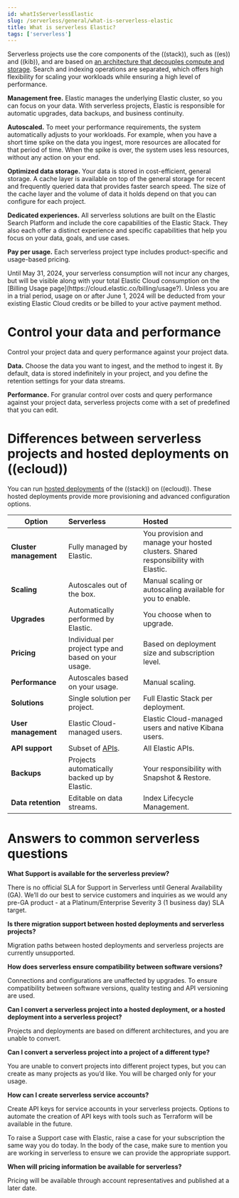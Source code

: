 ```yaml
---
id: whatIsServerlessElastic
slug: /serverless/general/what-is-serverless-elastic
title: What is serverless Elastic?
tags: ['serverless']
---
```


Serverless projects use the core components of the ((stack)), such as ((es)) and ((kib)), and are based on [an architecture that 
decouples compute and storage](https://www.elastic.co/blog/elastic-serverless-architecture). Search and indexing operations are separated, which offers high flexibility for scaling your workloads while ensuring 
a high level of performance.

**Management free.** Elastic manages the underlying Elastic cluster, so you can focus on your data. With serverless projects, Elastic is responsible for automatic upgrades, data backups, 
and business continuity.

**Autoscaled.** To meet your performance requirements, the system automatically adjusts to your workloads. For example, when you have a short time spike on the 
data you ingest, more resources are allocated for that period of time. When the spike is over, the system uses less resources, without any action 
on your end.

**Optimized data storage.** Your data is stored in cost-efficient, general storage. A cache layer is available on top of the general storage for recent and frequently queried data that provides faster search speed. 
The size of the cache layer and the volume of data it holds depend on <DocLink id="serverlessGeneralManageProject" text="settings"/> that you can configure for each project.

**Dedicated experiences.** All serverless solutions are built on the Elastic Search Platform and include the core capabilities of the Elastic Stack. They also each offer a distinct experience and specific capabilities that help you focus on your data, goals, and use cases.

**Pay per usage.** Each serverless project type includes product-specific and usage-based pricing.

<DocCallOut color="warning" title="Serverless billing starts June 1, 2024">
  Until May 31, 2024, your serverless consumption will not incur any charges, but will be visible along with your total Elastic Cloud consumption on the [Billing Usage page](https://cloud.elastic.co/billing/usage?). Unless you are in a trial period, usage on or after June 1, 2024 will be deducted from your existing Elastic Cloud credits or be billed to your active payment method.
</DocCallOut>

# Control your data and performance 

Control your project data and query performance against your project data.  

**Data.** Choose the data you want to ingest, and the method to ingest it. By default, data is stored indefinitely in your project, 
and you define the retention settings for your data streams.

**Performance.** For granular control over costs and query performance against your project data, serverless projects come with a set of predefined <DocLink id="serverlessGeneralManageProject" text="settings"/> that you can edit.

<DocCallOut title="Some or all of these settings may not be available for all types of serverless projects." />

# Differences between serverless projects and hosted deployments on ((ecloud))

You can run [hosted deployments](https://www.elastic.co/guide/en/cloud/current/ec-getting-started.html) of the ((stack)) on ((ecloud)). These hosted deployments provide more provisioning and advanced configuration options.

| Option                 | Serverless                                                | Hosted                                                                            |
|------------------------|:----------------------------------------------------------|:----------------------------------------------------------------------------------|
| **Cluster management** | Fully managed by Elastic.                                 | You provision and manage your hosted clusters. Shared responsibility with Elastic.|
| **Scaling**            | Autoscales out of the box.                                | Manual scaling or autoscaling available for you to enable.                        |
| **Upgrades**           | Automatically performed by Elastic.                       | You choose when to upgrade.                                                       |
| **Pricing**            | Individual per project type and based on your usage.      | Based on deployment size and subscription level.                                  |
| **Performance**        | Autoscales based on your usage.                           | Manual scaling.                                                                   |
| **Solutions**          | Single solution per project.                              | Full Elastic Stack per deployment.                                                |
| **User management**    | Elastic Cloud-managed users.                              | Elastic Cloud-managed users and native Kibana users.                              |
| **API support**        | Subset of [APIs](https://docs.elastic.co/api-reference).  | All Elastic APIs.                                                                 |
| **Backups**            | Projects automatically backed up by Elastic.              | Your responsibility with Snapshot & Restore.                                      |
| **Data retention**     |      Editable on data streams.                                                     | Index Lifecycle Management.                                                       |

# Answers to common serverless questions

**What Support is available for the serverless preview?**

There is no official SLA for Support in Serverless until General Availability (GA). We’ll do our best to service customers and inquiries as we would any pre-GA product - at a Platinum/Enterprise Severity 3 (1 business day) SLA target.

**Is there migration support between hosted deployments and serverless projects?**

Migration paths between hosted deployments and serverless projects are currently unsupported. 

**How does serverless ensure compatibility between software versions?**

Connections and configurations are unaffected by upgrades. To ensure compatibility between software versions, quality testing and API versioning are used.

**Can I convert a serverless project into a hosted deployment, or a hosted deployment into a serverless project?**

Projects and deployments are based on different architectures, and you are unable to convert. 

**Can I convert a serverless project into a project of a different type?**

You are unable to convert projects into different project types, but you can create as many projects as you’d like. You will be charged only for your usage.

**How can I create serverless service accounts?**

Create API keys for service accounts in your serverless projects. Options to automate the creation of API keys with tools such as Terraform will be available in the future. 

To raise a Support case with Elastic, raise a case for your subscription the same way you do today. In the body of the case, make sure to mention you are working in serverless to ensure we can provide the appropriate support. 

**When will pricing information be available for serverless?**

Pricing will be available through account representatives and published at a later date.
